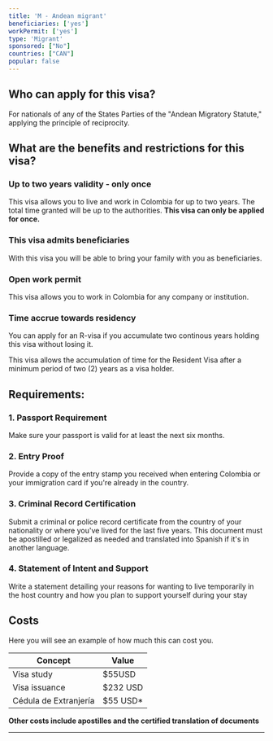 ```yaml
---
title: 'M - Andean migrant'
beneficiaries: ['yes']
workPermit: ['yes']
type: 'Migrant'
sponsored: ["No"]
countries: ["CAN"]
popular: false
---
```

## Who can apply for this visa?

For nationals of any of the States Parties of the "Andean Migratory Statute," applying the principle of reciprocity.

## What are the benefits and restrictions for this visa?

### **Up to two years validity - only once**

This visa allows you to live and work in Colombia for up to two years. The total time granted will be up to the authorities. **This visa can only be applied for once.**

### **This visa admits beneficiaries**

With this visa you will be able to bring your family with you as beneficiaries.

### Open **work permit**

This visa allows you to work in Colombia for any company or institution.

### T**ime accrue towards residency**

You can apply for an R-visa if you accumulate two continous years holding this visa without losing it.

This visa allows the accumulation of time for the Resident Visa after a minimum period of two (2) years as a visa holder.

## Requirements:

### **1. Passport Requirement**

Make sure your passport is valid for at least the next six months.

### **2. Entry Proof**

Provide a copy of the entry stamp you received when entering Colombia or your immigration card if you're already in the country.

### **3. Criminal Record Certification**

Submit a criminal or police record certificate from the country of your nationality or where you've lived for the last five years. This document must be apostilled or legalized as needed and translated into Spanish if it's in another language.

### **4. Statement of Intent and Support**

Write a statement detailing your reasons for wanting to live temporarily in the host country and how you plan to support yourself during your stay

## Costs

Here you will see an example of how much this can cost you.

| Concept | Value |
| --- | --- |
| Visa study | $55USD |
| Visa issuance | $232 USD |
| Cédula de Extranjería | $55 USD* |

**Other costs include apostilles and the certified translation of documents**

---